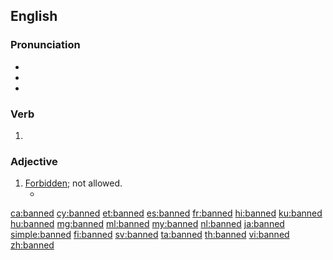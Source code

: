 ==English==

===Pronunciation===
* {{IPA|/bænd/|lang=en}}
* {{rhymes|ænd|lang=en}}
* {{homophones|lang=en|band}}

===Verb===
{{head|en|verb form}}

# {{en-past of|ban}}

===Adjective===
{{en-adj}}

# [[forbidden|Forbidden]]; not allowed.
#* {{quote-magazine|date=2013-08-10|volume=408|issue=8848|magazine={{w|The Economist}}
|title=[http://www.economist.com/news/leaders/21583270-new-zealands-plan-regulate-designer-drugs-better-trying-ban-them-and-failing-new A new prescription]
|passage=As the world's drug habit shows, governments are failing in their quest to monitor every London window-box and Andean hillside for '''banned''' plants.}}

[[ca:banned]]
[[cy:banned]]
[[et:banned]]
[[es:banned]]
[[fr:banned]]
[[hi:banned]]
[[ku:banned]]
[[hu:banned]]
[[mg:banned]]
[[ml:banned]]
[[my:banned]]
[[nl:banned]]
[[ja:banned]]
[[simple:banned]]
[[fi:banned]]
[[sv:banned]]
[[ta:banned]]
[[th:banned]]
[[vi:banned]]
[[zh:banned]]